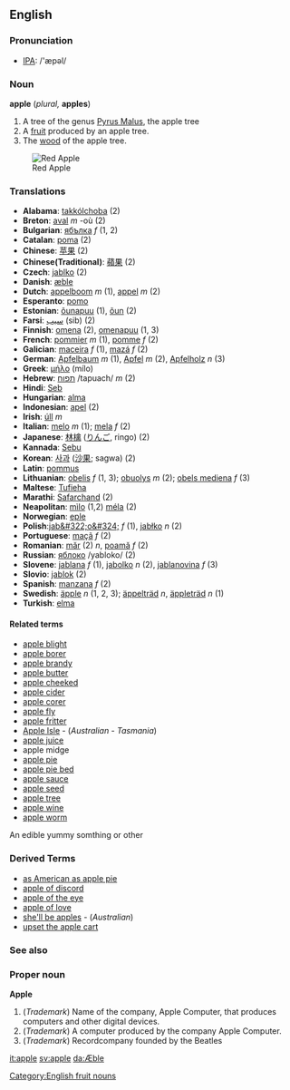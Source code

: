 == English ==
=== Pronunciation ===
* [[IPA]]: /'æpəl/
=== Noun ===
[[Category:English fruit nouns]]
'''apple''' (''plural,'' '''apples''')
# A tree of the genus [[Pyrus Malus]], the apple tree
# A [[fruit]] produced by an apple tree.
# The [[wood]] of the apple tree.
[[Image:Apple 26.jpg|thumb|Red Apple]]
=== Translations ===

*'''Alabama''': [[takkólchoba]] (2)
*'''Breton''': [[aval]] ''m'' -où (2)
*'''Bulgarian''': [[ябълка]] ''f'' (1, 2)
*'''Catalan''': [[poma]] (2)
*'''Chinese''': [[苹果]] (2)
*'''Chinese(Traditional)''': [[蘋果]] (2)
*'''Czech''': [[jablko]] (2)
*'''Danish''': [[æble]]
*'''Dutch''': [[appelboom]] ''m'' (1), [[appel]] ''m'' (2)
*'''Esperanto''': [[pomo]]
*'''Estonian''': [[õunapuu]] (1), [[õun]] (2)
*'''Farsi''': [[سیب]] (sib) (2)
*'''Finnish''': [[omena]] (2), [[omenapuu]] (1, 3)
*'''French''': [[:fr:pommier|pommier]] ''m'' (1), [[pomme]] ''f'' (2)
*'''Galician''': [[maceira]] ''f'' (1), [[mazá]] ''f'' (2)
*'''German''': [[Apfelbaum]] ''m'' (1), [[Apfel]] ''m'' (2), [[Apfelholz]] ''n'' (3)
*'''Greek''': [[μήλο]] (mílo)
*'''Hebrew''': [[:he:תפוח|תפוח]] /tapuach/ ''m'' (2)
*'''Hindi''': [[Seb]]
*'''Hungarian''': [[alma]]
*'''Indonesian''': [[apel]] (2)
*'''Irish''': [[úll]] ''m''
*'''Italian''': [[melo]] ''m'' (1); [[mela]] ''f'' (2)
*'''Japanese''': [[林檎]] ([[りんご]], ringo) (2)
*'''Kannada''': [[Sebu]]
*'''Korean''': [[사과]] ([[沙果]]; sagwa) (2)
*'''Latin''': [[pommus]]
*'''Lithuanian''': [[obelis]] ''f'' (1, 3); [[obuolys]] ''m'' (2); [[obels mediena]] ''f'' (3)
*'''Maltese''': [[Tufieha]]
*'''Marathi''': [[Safarchand]] (2)
*'''Neapolitan''': [[mìlo]] (1,2) [[méla]] (2)
*'''Norwegian''': [[eple]]
*'''Polish''':[[jab&#322;o&#324;]] ''f'' (1), [[jabłko]] ''n'' (2)
*'''Portuguese''': [[maçã]] ''f'' (2)
*'''Romanian''': [[măr]] (2) ''n'', [[poamă]] ''f'' (2)
*'''Russian''': [[:ru:яблоко|яблоко]] /yabloko/ (2)
*'''Slovene''': [[jablana]] ''f'' (1), [[jabolko]] ''n'' (2), [[jablanovina]] ''f'' (3)
*'''Slovio''': [[jablok]] (2)
*'''Spanish''': [[manzana]] ''f'' (2)
*'''Swedish''': [[äpple]] ''n'' (1, 2, 3); [[äppelträd]] ''n'', [[äppleträd]] ''n'' (1)
*'''Turkish''': [[elma]]

==== Related terms ====
*[[apple blight]]
*[[apple borer]]
*[[apple brandy]]
*[[apple butter]]
*[[apple cheeked]]
*[[apple cider]]
*[[apple corer]]
*[[apple fly]]
*[[apple fritter]]
*[[Apple Isle]] - (''Australian - Tasmania'')
*[[apple juice]]
*apple midge
*[[apple pie]]
*[[apple pie bed]]
*[[apple sauce]]
*[[apple seed]]
*[[apple tree]]
*[[apple wine]]
*[[apple worm]]

An edible yummy somthing or other

=== Derived Terms ===
*[[as American as apple pie]]
*[[apple of discord]]
*[[apple of the eye]]
*[[apple of love]]
*[[she'll be apples]] - (''Australian'')
*[[upset the apple cart]]
=== See also ===
{{pedialite}}
=== Proper noun ===
'''Apple'''
#(''Trademark'') Name of the company, Apple Computer, that produces computers and other digital devices.
#(''Trademark'') A computer produced by the company Apple Computer.
#(''Trademark'') Recordcompany founded by the Beatles


[[it:apple]]
[[sv:apple]]
[[da:Æble]]
{{BE-ready}}